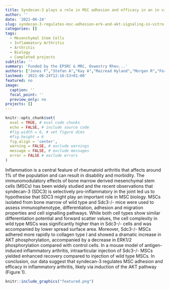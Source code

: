 ```yaml
---
title: Syndecan-3 plays a role in MSC adhesion and efficacy in an in vivo model of inflammatory arthritis
author: ''
date: '2021-06-24'
slug: syndecan-3-regulates-msc-adhesion-erk-and-akt-signaling-in-vitro-and-its-deletion-enhances-msc-efficacy-in-a-model-of-inflammatory-arthritis-in-vivo
categories: []
tags:
  - Mesenchymal Stem Cells
  - Inflammatory Arthritis
  - Arthritis
  - Biology
  - Completed projects
subtitle: ''
summary: 'Funded by the EPSRC & MRC, Oswestry Rheu...'
authors: ["Jones F","Stefan A","Kay A","Mairead Hyland","Morgan R","Forsyth N","Pisconti A","Oksana Kehoe"]
lastmod: '2021-06-24T12:16:53+01:00'
featured: no
image:
  caption: ''
  focal_point: ''
  preview_only: no
projects: []
---
```


```r
knitr::opts_chunk$set(
  eval = TRUE, # eval code chunks
  echo = FALSE, # include source code
  #fig.width = 6, # set figure dims
  #fig.height = 6
  fig.align = 'center',
  warning = FALSE, # exclude warnings
  message = FALSE, # exclude messages
  error = FALSE # exclude errors
)
```

Inflammation is a central feature of rheumatoid arthritis that affects around 1% of the population and can result in disability and morbidity.
The immunomodulatory effects of bone marrow derived mesenchymal stem cells (MSCs) has been widely studied and the recent observations that syndecan-3 (SDC3) is selectively pro-inflammatory in the joint led us to hypothesise that SDC3 might play an important role in MSC biology.
MSCs isolated from bone marrow of wild type and  Sdc3-/- mice were used to assess immunophenotype, differentiation, adhesion and migration properties and cell signalling pathways.
While both cell types show similar differentiation potential and  forward scatter values, the cell complexity in wild type MSCs was significantly higher than in Sdc3-/- cells and was accompanied by lower spread surface area.
Moreover, Sdc3-/- MSCs adhered more rapidly to collagen type I and showed a dramatic increase in AKT phosphorylation, accompanied by a decrease in ERK1/2 phosphorylation compared with control cells.
In a mouse model of antigen-induced inflammatory arthritis, intraarticular injection of Sdc3-/- MSCs yielded enhanced recovery compared to injection of wild type MSCs.
In conclusion, our data suggest that syndecan-3 regulates MSC adhesion and efficacy in inflammatory arthritis, likely via induction of the AKT pathway (Figure 1).

```r
knitr::include_graphics("featured.png")
```

